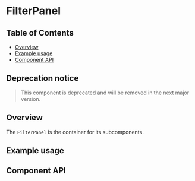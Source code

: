 
# FilterPanel

## Table of Contents

- [Overview](#overview)
- [Example usage](#example-usage)
- [Component API](#component-api)

## Deprecation notice

> This component is deprecated and will be removed in the next major version.

## Overview

The `FilterPanel` is the container for its subcomponents.

## Example usage

<Canvas>
  <Story of={FilterPanelStories.Default} />
</Canvas>

## Component API

<Controls />
